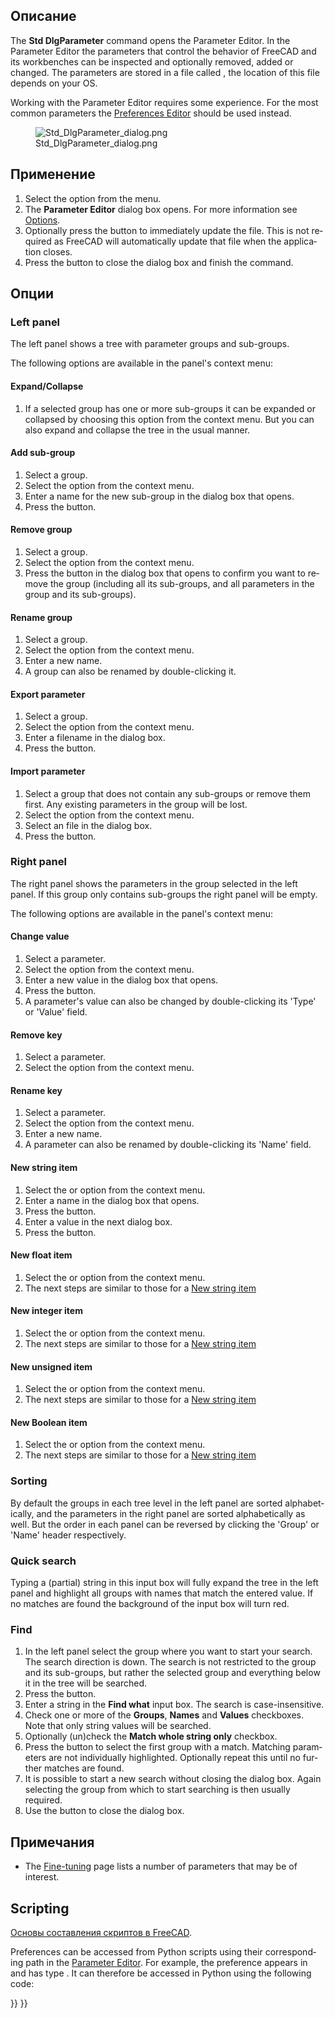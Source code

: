 <languages/>

<div class="mw-translate-fuzzy">
{{Docnav/ru
|
|[[Std_ViewScreenShot/ru|Команда "Сохранить изображение..."]]
|[[Std_Tools_Menu/ru|Меню "Инструменты"]]
|IconL=
|IconR=Std_ViewScreenShot.svg
|IconC=Freecad.svg
}}
</div>

{{GuiCommand/ru
|Name=Std DlgParameter
|Name/ru=Std DlgParameter
|MenuLocation=Инструменты → Редактор параметров
|Workbenches=All
|SeeAlso=[[Preferences_Editor/ru|Preferences Editor]]
}}

<span id="Description"></span>
==Описание==

<div lang="en" dir="ltr" class="mw-content-ltr">
The '''Std DlgParameter''' command opens the Parameter Editor. In the Parameter Editor the parameters that control the behavior of FreeCAD and its workbenches can be inspected and optionally removed, added or changed. The parameters are stored in a file called {{FileName|user.cfg}}, the location of this file depends on your OS.
</div>

<div lang="en" dir="ltr" class="mw-content-ltr">
Working with the Parameter Editor requires some experience. For the most common parameters the [[Preferences_Editor|Preferences Editor]] should be used instead.
</div>

[[Image:Std_DlgParameter_dialog.png]]
<div lang="en" dir="ltr" class="mw-content-ltr">
{{Caption|The Parameter Editor dialog box}}
</div>

<span id="Usage"></span>
==Применение==

<div lang="en" dir="ltr" class="mw-content-ltr">
# Select the {{MenuCommand|Tools → [[Image:Std_DlgParameter.svg|16px]] Edit parameters...}} option from the menu.
# The '''Parameter Editor''' dialog box opens. For more information see [[#Options|Options]].
# Optionally press the {{Button|Save to disk}} button to immediately update the {{FileName|user.cfg}} file. This is not required as FreeCAD will automatically update that file when the application closes.
# Press the {{Button|Close}} button to close the dialog box and finish the command.
</div>

<span id="Options"></span>
==Опции==

<div lang="en" dir="ltr" class="mw-content-ltr">
===Left panel===
</div>

<div lang="en" dir="ltr" class="mw-content-ltr">
The left panel shows a tree with parameter groups and sub-groups.
</div>

<div lang="en" dir="ltr" class="mw-content-ltr">
The following options are available in the panel's context menu:
</div>

<div lang="en" dir="ltr" class="mw-content-ltr">
====Expand/Collapse====
</div>

<div lang="en" dir="ltr" class="mw-content-ltr">
# If a selected group has one or more sub-groups it can be expanded or collapsed by choosing this option from the context menu. But you can also expand and collapse the tree in the usual manner.
</div>

<div lang="en" dir="ltr" class="mw-content-ltr">
====Add sub-group====
</div>

<div lang="en" dir="ltr" class="mw-content-ltr">
# Select a group.
# Select the {{MenuCommand|Add sub-group}} option from the context menu.
# Enter a name for the new sub-group in the dialog box that opens.
# Press the {{Button|OK}} button.
</div>

<div lang="en" dir="ltr" class="mw-content-ltr">
====Remove group====
</div>

<div lang="en" dir="ltr" class="mw-content-ltr">
# Select a group.
# Select the {{MenuCommand|Remove group}} option from the context menu.
# Press the {{Button|Yes}} button in the dialog box that opens to confirm you want to remove the group (including all its sub-groups, and all parameters in the group and its sub-groups).
</div>

<div lang="en" dir="ltr" class="mw-content-ltr">
====Rename group====
</div>

<div lang="en" dir="ltr" class="mw-content-ltr">
# Select a group.
# Select the {{MenuCommand|Rename group}} option from the context menu.
# Enter a new name.
# A group can also be renamed by double-clicking it.
</div>

<div lang="en" dir="ltr" class="mw-content-ltr">
====Export parameter====
</div>

<div lang="en" dir="ltr" class="mw-content-ltr">
# Select a group.
# Select the {{MenuCommand|Export parameter}} option from the context menu.
# Enter a filename in the dialog box.
# Press the {{Button|Save}} button.
</div>

<div lang="en" dir="ltr" class="mw-content-ltr">
====Import parameter====
</div>

<div lang="en" dir="ltr" class="mw-content-ltr">
# Select a group that does not contain any sub-groups or remove them first. Any existing parameters in the group will be lost.
# Select the {{MenuCommand|Import parameter}} option from the context menu.
# Select an {{FileName|*.FCParam}} file in the dialog box.
# Press the {{Button|Open}} button.
</div>

<div lang="en" dir="ltr" class="mw-content-ltr">
===Right panel===
</div>

<div lang="en" dir="ltr" class="mw-content-ltr">
The right panel shows the parameters in the group selected in the left panel. If this group only contains sub-groups the right panel will be empty.
</div>

<div lang="en" dir="ltr" class="mw-content-ltr">
The following options are available in the panel's context menu:
</div>

<div lang="en" dir="ltr" class="mw-content-ltr">
====Change value====
</div>

<div lang="en" dir="ltr" class="mw-content-ltr">
# Select a parameter.
# Select the {{MenuCommand|Change value}} option from the context menu.
# Enter a new value in the dialog box that opens.
# Press the {{Button|OK}} button.
# A parameter's value can also be changed by double-clicking its 'Type' or 'Value' field.
</div>

<div lang="en" dir="ltr" class="mw-content-ltr">
====Remove key====
</div>

<div lang="en" dir="ltr" class="mw-content-ltr">
# Select a parameter.
# Select the {{MenuCommand|Remove key}} option from the context menu.
</div>

<div lang="en" dir="ltr" class="mw-content-ltr">
====Rename key====
</div>

<div lang="en" dir="ltr" class="mw-content-ltr">
# Select a parameter.
# Select the {{MenuCommand|Rename key}} option from the context menu.
# Enter a new name.
# A parameter can also be renamed by double-clicking its 'Name' field.
</div>

<div lang="en" dir="ltr" class="mw-content-ltr">
====New string item====
</div>

<div lang="en" dir="ltr" class="mw-content-ltr">
# Select the {{MenuCommand|New string item}} or {{MenuCommand|New → New string item}} option from the context menu.
# Enter a name in the dialog box that opens.
# Press the {{Button|OK}} button.
# Enter a value in the next dialog box.
# Press the {{Button|OK}} button.
</div>

<div lang="en" dir="ltr" class="mw-content-ltr">
====New float item====
</div>

<div lang="en" dir="ltr" class="mw-content-ltr">
# Select the {{MenuCommand|New float item}} or {{MenuCommand|New → New float item}} option from the context menu.
# The next steps are similar to those for a [[#New_string_item|New string item]]
</div>

<div lang="en" dir="ltr" class="mw-content-ltr">
====New integer item====
</div>

<div lang="en" dir="ltr" class="mw-content-ltr">
# Select the {{MenuCommand|New integer item}} or {{MenuCommand|New → New integer item}} option from the context menu.
# The next steps are similar to those for a [[#New_string_item|New string item]]
</div>

<div lang="en" dir="ltr" class="mw-content-ltr">
====New unsigned item====
</div>

<div lang="en" dir="ltr" class="mw-content-ltr">
# Select the {{MenuCommand|New unsigned item}} or {{MenuCommand|New → New unsigned item}} option from the context menu.
# The next steps are similar to those for a [[#New_string_item|New string item]]
</div>

<div lang="en" dir="ltr" class="mw-content-ltr">
====New Boolean item====
</div>

<div lang="en" dir="ltr" class="mw-content-ltr">
# Select the {{MenuCommand|New Boolean item}} or {{MenuCommand|New → New Boolean item}} option from the context menu.
# The next steps are similar to those for a [[#New_string_item|New string item]]
</div>

<div lang="en" dir="ltr" class="mw-content-ltr">
===Sorting===
</div>

<div lang="en" dir="ltr" class="mw-content-ltr">
By default the groups in each tree level in the left panel are sorted alphabetically, and the parameters in the right  panel are sorted alphabetically as well. But the order in each panel can be reversed by clicking the 'Group' or 'Name' header respectively.
</div>

<div lang="en" dir="ltr" class="mw-content-ltr">
===Quick search===
</div>

<div lang="en" dir="ltr" class="mw-content-ltr">
Typing a (partial) string in this input box will fully expand the tree in the left panel and highlight all groups with names that match the entered value. If no matches are found the background of the input box will turn red.
</div>

<div lang="en" dir="ltr" class="mw-content-ltr">
===Find===
</div>

<div lang="en" dir="ltr" class="mw-content-ltr">
# In the left panel select the group where you want to start your search. The search direction is down. The search is not restricted to the group and its sub-groups, but rather the selected group and everything below it in the tree will be searched.
# Press the {{Button|Find...}} button.
# Enter a string in the '''Find what''' input box. The search is case-insensitive.
# Check one or more of the '''Groups''', '''Names''' and '''Values''' checkboxes. Note that only string values will be searched.
# Optionally (un)check the '''Match whole string only''' checkbox.
# Press the {{Button|Find Next}} button to select the first group with a match. Matching parameters are not individually highlighted. Optionally repeat this until no further matches are found.
# It is possible to start a new search without closing the dialog box. Again selecting the group from which to start searching is then usually required.
# Use the {{Button|Cancel}} button to close the dialog box.
</div>

<span id="Notes"></span>
==Примечания==

<div lang="en" dir="ltr" class="mw-content-ltr">
* The [[Fine-tuning|Fine-tuning]] page lists a number of parameters that may be of interest.
</div>

<div lang="en" dir="ltr" class="mw-content-ltr">
==Scripting==
</div>

<div class="mw-translate-fuzzy">
{{Emphasis|Смотрите так же:}} [[FreeCAD_Scripting_Basics/ru|Основы составления скриптов в FreeCAD]].
</div>

<div lang="en" dir="ltr" class="mw-content-ltr">
Preferences can be accessed from Python scripts using their corresponding path in the [[Std_DlgParameter|Parameter Editor]]. For example, the {{MenuCommand|Edit → Preferences → Import-Export → DXF → Import options → Join geometry}} preference appears in {{MenuCommand|Tools → Edit parameters → BaseApp → Preferences → Mod → Draft → dxfCreatePart}} and has type {{incode|Boolean}}. It can therefore be accessed in Python using the following code:
</div>

{{Code|code=
# get:
App.ParamGet("User parameter:BaseApp/Preferences/Mod/Draft").GetBool('dxfCreatePart')
# set:
App.ParamGet("User parameter:BaseApp/Preferences/Mod/Draft").SetBool('dxfCreatePart', True)
}}


<div class="mw-translate-fuzzy">
{{Docnav/ru
|
|[[Std_ViewScreenShot/ru|Команда "Сохранить изображение..."]]
|[[Std_Tools_Menu/ru|Меню "Инструменты"]]
|IconL=
|IconR=Std_ViewScreenShot.svg
|IconC=Freecad.svg
}}
</div>

{{Std_Base_navi{{#translation:}}}}
{{Userdocnavi{{#translation:}}}}